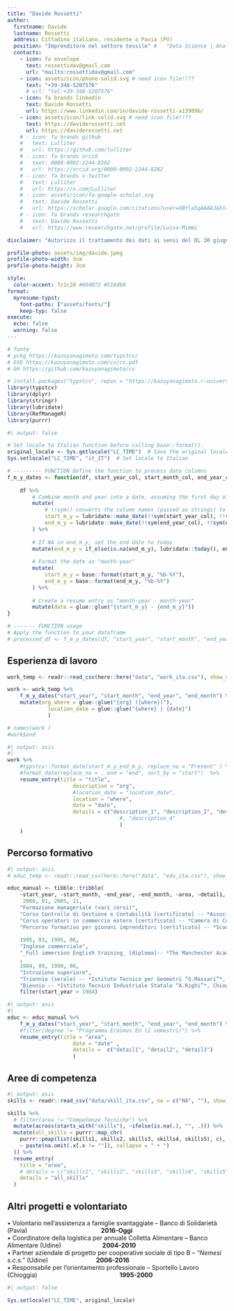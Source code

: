 ```yaml
---
title: "Davide Rossetti"
author:
  firstname: Davide
  lastname: Rossetti
  address: Cittadino italiano, residente a Pavia (PV)
  position: "Imprenditore nel settore tessile" #   "Data Science | Analisi di politiche pubbliche | Consulenza freelance" # 
  contacts:
    - icon: fa envelope
      text: rossettidav@gmail.com
      url: "mailto:rossettidav@gmail.com"
    - icon: assets/icon/phone-solid.svg # need icon file!!??
      text: "+39-348-5207576"
      # url: "tel:+39-348-5207576"
    - icon: fa brands linkedin
      text: Davide Rossetti
      url: https://www.linkedin.com/in/davide-rossetti-a13909b/
    - icon: assets/icon/link-solid.svg # need icon file!!??
      text: https://daviderossetti.net
      url: https://daviderossetti.net
    # - icon: fa brands github
    #   text: Lulliter
    #   url: https://github.com/lulliter
    # - icon: fa brands orcid
    #   text: 0000-0002-2244-8282
    #   url: https://orcid.org/0000-0002-2244-8282
    # - icon: fa brands x-twitter
    #   text: Lulliter
    #   url: https://x.com/Lulliter
    # - icon: assets/icon/fa-google-scholar.svg
    #   text: Davide Rossetti
    #   url: https://scholar.google.com/citations?user=OBYla5gAAAAJ&hl=en&oi=ao
    # - icon: fa brands researchgate
    #   text: Davide Rossetti
    #   url: https://www.researchgate.net/profile/Luisa-Mimmi

disclaimer: "Autorizzo il trattamento dei dati ai sensi del DL 30 giugno 2003, n. 196 e del GDPR (Regolamento UE 2016/679)"

profile-photo: assets/img/davide.jpeg
profile-photo-width: 3cm
profile-photo-height: 3cm

style:
  color-accent: 7c1c2d #004B72 #516db0
format:
  myresume-typst:
    font-paths: ["assets/fonts/"]
    keep-typ: false
execute: 
  echo: false
  warning: false
---
```


```r
# fonte 
# pckg https://kazuyanagimoto.com/typstcv/
# EXE https://kazuyanagimoto.com/cv/cv.pdf
# GH https://github.com/kazuyanagimoto/cv

# install.packages("typstcv", repos = "https://kazuyanagimoto.r-universe.dev")
library(typstcv)
library(dplyr)
library(stringr)
library(lubridate)
library(RefManageR)
library(purrr)
```


```r
#| output: false

# Set locale to Italian function before calling base::format().
original_locale <- Sys.getlocale("LC_TIME")  # Save the original locale
Sys.setlocale("LC_TIME", "it_IT")  # Set locale to Italian

# --------- FUNCTION Define the function to process date columns
f_m_y_dates <- function(df, start_year_col, start_month_col, end_year_col, end_month_col) {
	
	df %>%
		# Combine month and year into a date, assuming the first day of the month
		mutate(
			# !!sym() converts the column names (passed as strings) to symbols, allowing them to be used dynamically inside mutate().
			start_m_y = lubridate::make_date(!!sym(start_year_col), !!sym(start_month_col), 1),
			end_m_y = lubridate::make_date(!!sym(end_year_col), !!sym(end_month_col), 1) 
		) %>%
		
		# If NA in end_m_y, set the end date to today
		mutate(end_m_y = if_else(is.na(end_m_y), lubridate::today(), end_m_y)) %>%
		
		# Format the date as "month-year"
		mutate(
			start_m_y = base::format(start_m_y, "%b-%Y"),
			end_m_y = base::format(end_m_y, "%b-%Y")
		) %>%
		
		# Create a resume entry as "month-year - month-year"
		mutate(date = glue::glue("{start_m_y} - {end_m_y}"))
}

# ------- FUNCTION usage
# Apply the function to your dataframe
# processed_df <- f_m_y_dates(df, "start_year", "start_month", "end_year", "end_month")

```


<!-- ## Sommario -->


<!-- ```{=typst} -->
<!-- #box(height: 2.5%) // #box(height: 60pt) -->
<!-- ``` -->

```{=typst}
#align(center)[
  #set text(
    size: 11pt, 
    weight: "regular", 
    fill: rgb("#666666"), 
    style: "italic",
  )

Imprenditore dinamico, sportivo, eclettico e amante della musica. A partire dall'impresa di famiglia, ho maturato 25 anni di esperienza nella produzione di tessuti tecnici per usi industriali, acquacoltura e agricoltura. Vivo il mercato certo della rete di relazioni umane intessuta negli anni, che lega saldamente clienti e partner. Credo nelle sfide come occasione di arricchimento personale e cerco nuove partnership commerciali o di sviluppo prodotto.
]
```


## Esperienza di lavoro


```r
work_temp <- readr::read_csv(here::here("data", "work_ita.csv"), show_col_types = FALSE) 

work <- work_temp %>% 
	f_m_y_dates("start_year", "start_month", "end_year", "end_month") %>% 
	mutate(org_where = glue::glue("{org} ({where})"),
			 location_date = glue::glue("{where} | {date}")
			 )

# names(work )
#work$end
```


```r
#| output: asis
#| 
work %>% 
	#typstcv::format_date(start_m_y_end_m_y, replace_na = "Present" ) %>% 
	#format_date(replace_na = , end = "end", sort_by = "start")  %>% 
	resume_entry(title = "title",
					 description = "org", 
					 #location_date = "location_date",
					 location = "where",
					 date = "date",
					 details = c("description_1", "description_2", "description_3"
					 				#, "description_4"
					 				)
	)	
```


## Percorso formativo
<!-- convert **bold** to Typst *bold* in R -->

```r
#| output: asis
# educ_temp <- readr::read_csv(here::here("data", "edu_ita.csv"), show_col_types = FALSE)

educ_manual <- tibble::tribble(
	~start_year, ~start_month, ~end_year, ~end_month, ~area, ~detail1, ~detail2, ~detail3,
	 2000, 01, 2005, 11, 
	"Formazione manageriale (vari corsi)", 
	"Corso Controllo di Gestione e Contabilità [certificato] -- *Associazione Piccole Imprese (API)*, Udine",
	"Corso operatori in commercio estero [certificato] -- *Camera di Commercio di Venezia (CCIAA)*, Venezia", 
	"Percorso formativo per giovani imprenditori [certificato] -- *Scuola di Impresa (CDO)*, Bologna",
	
	1995, 03, 1995, 06,
	"Inglese commerciale",
	"_Full immersion English training_ [diploma]-- *The Manchester Academy*, Manchester, UK", NA, NA
	,
	1984, 09, 1990, 06,
	"Istruzione superiore",
	"Triennio (serale) -- *Istituto Tecnico per Geometri “G.Massari”*, Mestre",
	"Biennio -- *Istituto Tecnico Industriale Statale “A.Righi”*, Chioggia",	NA	) %>% 
	filter(start_year > 1984)
```

```r
#| output: asis
#| 
educ <- educ_manual %>% 
	f_m_y_dates("start_year", "start_month", "end_year", "end_month") %>% 
	#filter(degree != "Programma Erasmus EU (2 semestri)") %>%
	resume_entry(title = "area",
					 date = "date" ,
					 details =  c("detail1", "detail2", "detail3")
					 )
```


## Aree di competenza

```r
#| output: asis
skills <- readr::read_csv("data/skill_ita.csv", na = c("NA", ""), show_col_types = FALSE)

skills %>%
  # filter(area != "Competenze Tecniche") %>%
  mutate(across(starts_with("skills"), ~ifelse(is.na(.), "", .))) %>%
  mutate(all_skills = purrr::map_chr(
    purrr::pmap(list(skills1, skills2, skills3, skills4, skills5), c),
    ~ paste(na.omit(.x[.x != ""]), collapse = " • ")
  )) %>%
  resume_entry(
    title = "area",
    # details = c("skills1", "skills2", "skills3", "skills4", "skills5") 
    details = "all_skills"
  )
```

## Altri progetti e volontariato


<!-- ```{r} -->
<!-- #| output: asis -->

<!-- readr::read_csv(here::here("data", "service_ita.csv"), show_col_types = FALSE) %>%  -->
<!-- 	resume_entry(title = "what",  -->
<!-- 					 date = "when"  -->
<!-- 	) -->
<!-- ``` -->


• Volontario nell'assistenza a famiglie svantaggiate -- Banco di Solidarietà (Pavia) &nbsp;&nbsp;&nbsp;&nbsp;&nbsp;&nbsp;&nbsp;&nbsp;&nbsp;&nbsp;&nbsp;&nbsp;&nbsp;&nbsp;&nbsp;&nbsp;&nbsp;&nbsp;&nbsp;&nbsp;&nbsp;&nbsp;&nbsp;&nbsp;&nbsp;&nbsp;&nbsp;&nbsp;&nbsp;&nbsp;&nbsp;&nbsp;&nbsp;&nbsp;&nbsp;&nbsp;&nbsp;&nbsp;&nbsp;&nbsp;&nbsp; **2016-Oggi**  
• Coordinatore della logistica per annuale Colletta Alimentare -- Banco Alimentare (Udine) &nbsp;&nbsp;&nbsp;&nbsp;&nbsp;&nbsp;&nbsp;&nbsp;&nbsp;&nbsp;&nbsp;&nbsp;&nbsp;&nbsp;&nbsp;&nbsp;&nbsp;&nbsp;&nbsp;&nbsp;&nbsp;&nbsp; **2004-2010**  
• Partner aziendale di progetto per cooperative sociale di tipo B -- _"Nemesi s.c.s."_ (Udine) &nbsp;&nbsp;&nbsp;&nbsp;&nbsp;&nbsp;&nbsp;&nbsp;&nbsp;&nbsp;&nbsp;&nbsp;&nbsp;&nbsp;&nbsp;&nbsp;&nbsp;&nbsp;&nbsp;&nbsp;&nbsp;&nbsp;&nbsp;&nbsp;&nbsp;&nbsp; **2006-2016**  
• Responsabile per l'orientamento professionale -- Sportello Lavoro (Chioggia) &nbsp;&nbsp;&nbsp;&nbsp;&nbsp;&nbsp;&nbsp;&nbsp;&nbsp;&nbsp;&nbsp;&nbsp;&nbsp;&nbsp;&nbsp;&nbsp;&nbsp;&nbsp;&nbsp;&nbsp;&nbsp;&nbsp;&nbsp;&nbsp;&nbsp;&nbsp;&nbsp;&nbsp;&nbsp;&nbsp;&nbsp;&nbsp;&nbsp;&nbsp;&nbsp;&nbsp;&nbsp;&nbsp;&nbsp;&nbsp;&nbsp;&nbsp;&nbsp;&nbsp;&nbsp;&nbsp; **1995-2000**  


```r
#| output: false

Sys.setlocale("LC_TIME", original_locale)
```

<!--spazio vuoto--> 
<!-- ```{=typst} -->
<!-- #box(height: 10%) // #box(height: 60pt) -->
<!-- ``` -->

<!-- quarto  typst-->
<!-- ::: {.block fill=luma(221) inset="8pt" radius="4pt"} -->

<!-- ```{=typst}  -->
<!-- #set text(size: 8pt, weight: "medium", fill: rgb("#85144b")) -->

<!-- Autorizzo il trattamento dei miei dati personali ai sensi del Decreto Legislativo 101/2018, n. 196 e del GDPR (Regolamento UE 2016/679) -->

<!-- ``` -->
<!-- ::: -->
 

<!-- \vspace*{\fill} -->
<!-- \footnotesize \textcolor{magenta}{Autorizzo il trattamento dei miei dati personali ai sensi del Decreto Legislativo 30 giugno 2003, n. 196 e del GDPR (Regolamento UE 2016/679).}  -->

<!-- <span style="color: red;">Questo è un testo rosso</span> -->


<!-- #color(blue, [Questo testo dovrebbe essere blu in Typst.]) -->

<!-- <span style="color: red;">Questo testo dovrebbe essere rosso in HTML.</span> -->
